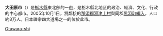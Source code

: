 {{日本都市|
自治體名=大田原市|
圖像=[[File:Tozan_Unganji_Temple_08.jpg|240px]]|
圖像說明={{Tsl|ja|雲巌寺|雲巖寺}}|
市章=|
日文原名=大田原市|
平假名=おおたわらし|
羅馬字拼音=Ohtawara-shi|
都道府縣=栃木縣|
支廳=|
編號=09210-0|
面積=354.12|
邊界未定=|
人口=72,956|
統計時間=2021年2月1日|
自治體=[[那須鹽原市|那須鹽原市]]、[[櫻市|櫻市]]、[[矢板市|矢板市]]、[[那須町|那須町]]、[[那珂川町|那珂川町]]<br>[[茨城縣|茨城縣]]：[[大子町|大子町]]<br>[[福島縣|福島縣]]：[[棚倉町|棚倉町]]|
樹=|
花=|
鳥=|
其他象徵物=|
其他象徵=|
郵遞區號=324-8641|
所在地=大田原市本町1-4-1|
電話號碼=285-23-1111|
外部連結=http://www.city.ohtawara.tochigi.jp/|
經度=|
緯度=|
地圖=|
註記= |
}}
'''大田原市'''（{{jpn|j=大田原市|hg=おおたわらし|rm=Ohtawara shi|f=y}}）是[[栃木縣|栃木縣]]東北部的一[[市|市]]，是栃木縣北地区的政治、經濟、文化、行政的中心都市。2005年10月1日，將鄰接的[[那須郡|那須郡]][[湯津上村|湯津上村]]與同郡[[黑羽町|黑羽町]][[編入合併|編入]]，人口約8万人。日本禪宗四大道場之一的{{Tsl|ja|雲巌寺|雲巖寺}}位於此市。

{{栃木縣}}
{{Authority control}}
{{japan-geo-stub}}
[[Category:栃木縣的市町村|Otawara-shi]]